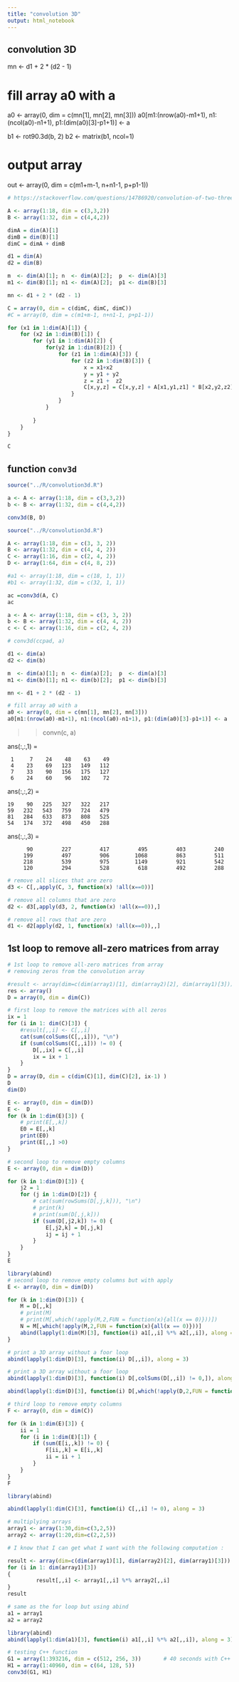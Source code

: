 ```yaml
---
title: "convolution 3D"
output: html_notebook
---
```


## convolution 3D

mn <- d1 + 2 * (d2 - 1)

# fill array a0 with a
a0 <- array(0, dim = c(mn[1], mn[2], mn[3]))
a0[m1:(nrow(a0)-m1+1), n1:(ncol(a0)-n1+1), p1:(dim(a0)[3]-p1+1)] <- a

b1  <- rot90.3d(b, 2)
b2  <- matrix(b1, ncol=1)

# output array
out <- array(0, dim = c(m1+m-1, n+n1-1, p+p1-1))


```r
# https://stackoverflow.com/questions/14786920/convolution-of-two-three-dimensional-arrays-with-padding-on-one-side-too-slow

A <- array(1:18, dim = c(3,3,2))
B <- array(1:32, dim = c(4,4,2))

dimA = dim(A)[1]
dimB = dim(B)[1]
dimC = dimA + dimB

d1 = dim(A)
d2 = dim(B)

m  <- dim(A)[1]; n  <- dim(A)[2];  p  <- dim(A)[3]
m1 <- dim(B)[1]; n1 <- dim(A)[2];  p1 <- dim(B)[3]

mn <- d1 + 2 * (d2 - 1)

C = array(0, dim = c(dimC, dimC, dimC))
#C = array(0, dim = c(m1+m-1, n+n1-1, p+p1-1))

for (x1 in 1:dim(A)[1]) {
    for (x2 in 1:dim(B)[1]) {
        for (y1 in 1:dim(A)[2]) {
            for(y2 in 1:dim(B)[2]) {
                for (z1 in 1:dim(A)[3]) {
                    for (z2 in 1:dim(B)[3]) {
                        x = x1+x2
                        y = y1 + y2
                        z = z1 +  z2
                        C[x,y,z] = C[x,y,z] + A[x1,y1,z1] * B[x2,y2,z2]
                    }
                }
            }
                
        }
    }
}

C
```

## function `conv3d`
```r
source("../R/convolution3d.R")

a <- A <- array(1:18, dim = c(3,3,2))
b <- B <- array(1:32, dim = c(4,4,2))

conv3d(B, D)
```

```r
source("../R/convolution3d.R")

A <- array(1:18, dim = c(3, 3, 2))
B <- array(1:32, dim = c(4, 4, 2))
C <- array(1:16, dim = c(2, 4, 2))
D <- array(1:64, dim = c(4, 8, 2))

#a1 <- array(1:18, dim = c(18, 1, 1))
#b1 <- array(1:32, dim = c(32, 1, 1))

ac =conv3d(A, C)
ac
```


```r
a <- A <- array(1:18, dim = c(3, 3, 2))
b <- B <- array(1:32, dim = c(4, 4, 2))
c <- C <- array(1:16, dim = c(2, 4, 2))

# conv3d(ccpad, a)

d1 <- dim(a)
d2 <- dim(b)

m  <- dim(a)[1]; n  <- dim(a)[2];  p  <- dim(a)[3]
m1 <- dim(b)[1]; n1 <- dim(b)[2];  p1 <- dim(b)[3]

mn <- d1 + 2 * (d2 - 1)

# fill array a0 with a
a0 <- array(0, dim = c(mn[1], mn[2], mn[3]))
a0[m1:(nrow(a0)-m1+1), n1:(ncol(a0)-n1+1), p1:(dim(a0)[3]-p1+1)] <- a

```

>> convn(c, a)

ans(:,:,1) =

     1     7    24    48    63    49
     4    23    69   123   149   112
     7    33    90   156   175   127
     6    24    60    96   102    72


ans(:,:,2) =

    19    90   225   327   322   217
    59   232   543   759   724   479
    81   284   633   873   808   525
    54   174   372   498   450   288


ans(:,:,3) =

          90         227         417         495         403         240
         199         497         906        1068         863         511
         218         539         975        1149         921         542
         120         294         528         618         492         288

```r
# remove all slices that are zero
d3 <- C[,,apply(C, 3, function(x) !all(x==0))] 
```


```r
# remove all columns that are zero
d2 <- d3[,apply(d3, 2, function(x) !all(x==0)),] 
```

```r
# remove all rows that are zero
d1 <- d2[apply(d2, 1, function(x) !all(x==0)),,] 
```


## 1st loop to remove all-zero matrices from array

```r
# 1st loop to remove all-zero matrices from array
# removing zeros from the convolution array

#result <- array(dim=c(dim(array1)[1], dim(array2)[2], dim(array1)[3]))
res <- array()
D = array(0, dim = dim(C))

# first loop to remove the matrices with all zeros
ix = 1
for (i in 1: dim(C)[3]) {
    #result[,,i] <- C[,,i]
    cat(sum(colSums(C[,,i])), "\n")
    if (sum(colSums(C[,,i])) != 0) {
        D[,,ix] = C[,,i]
        ix = ix + 1
    }
}
D = array(D, dim = c(dim(C)[1], dim(C)[2], ix-1) )
D
dim(D)
```




```r
E <- array(0, dim = dim(D))
E <-  D
for (k in 1:dim(E)[3]) {
    # print(E[,,k])
    E0 = E[,,k]
    print(E0)
    print(E[,,] >0)
}    
```


```r
# second loop to remove empty columns
E <- array(0, dim = dim(D))

for (k in 1:dim(D)[3]) {
    j2 = 1
    for (j in 1:dim(D)[2]) {
        # cat(sum(rowSums(D[,j,k])), "\n")
        # print(k)
        # print(sum(D[,j,k]))
        if (sum(D[,j2,k]) != 0) {
            E[,j2,k] = D[,j,k]
            ij = ij + 1
        }
    }
}
E

```


```r
library(abind)
# second loop to remove empty columns but with apply
E <- array(0, dim = dim(D))

for (k in 1:dim(D)[3]) {
    M = D[,,k]
    # print(M)
    # print(M[,which(!apply(M,2,FUN = function(x){all(x == 0)}))])
    N = M[,which(!apply(M,2,FUN = function(x){all(x == 0)}))]
    abind(lapply(1:dim(M)[3], function(i) a1[,,i] %*% a2[,,i]), along = 3)
}

```

```r
# print a 3D array without a foor loop
abind(lapply(1:dim(D)[3], function(i) D[,,i]), along = 3)
```


```r
# print a 3D array without a foor loop
abind(lapply(1:dim(D)[3], function(i) D[,colSums(D[,,i]) != 0,]), along = 3)
```



```r
abind(lapply(1:dim(D)[3], function(i) D[,which(!apply(D,2,FUN = function(x) {all(x == 0)}))]), along = 3)
```



```r
# third loop to remove empty columns
F <- array(0, dim = dim(C))

for (k in 1:dim(E)[3]) {
    ii = 1
    for (i in 1:dim(E)[1]) {
        if (sum(E[i,,k]) != 0) {
            F[ii,,k] = E[i,,k]
            ii = ii + 1
        }
    }
}
F

```



```r
library(abind)

abind(lapply(1:dim(C)[3], function(i) C[,,i] != 0), along = 3)
```



```r
# multiplying arrays
array1 <- array(1:30,dim=c(3,2,5))
array2 <- array(1:20,dim=c(2,2,5))

# I know that I can get what I want with the following computation :

result <- array(dim=c(dim(array1)[1], dim(array2)[2], dim(array1)[3]))
for (i in 1: dim(array1)[3])
{
         result[,,i] <- array1[,,i] %*% array2[,,i]
}         
result
```

```r
# same as the for loop but using abind
a1 = array1
a2 = array2

library(abind)
abind(lapply(1:dim(a1)[3], function(i) a1[,,i] %*% a2[,,i]), along = 3)
```





```r
# testing C++ function
G1 = array(1:393216, dim = c(512, 256, 3))       # 40 seconds with C++
H1 = array(1:40960, dim = c(64, 128, 5))
conv3d(G1, H1)
```


